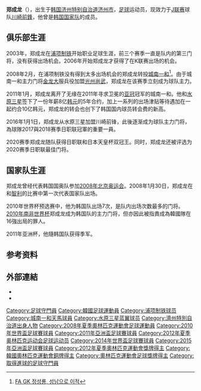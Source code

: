 {{distinguish|鄭成隆}}
{{noteta|G1=足球}}{{Football player infobox| 
| playername= 郑成龙 <br /> {{lang|ko|정성룡}}
| image    = [[File:Jung_Sung-Ryong.jpg|200px]]
| fullname = 郑成龙 <br /> {{lang|ko|정성룡}}
| englishfullname = Jung Sung-Ryong
| nickname    = 
| height      = {{height|meters=1.87}}
| dateofbirth = {{birth date and age|1985|1|4}}
| cityofbirth = [[济州特别自治道|济州特别自治道]][[济州市|济州市]]
| countryofbirth = {{KOR}}
| clubnumber = 
| currentclub  = [[川崎前鋒|川崎前鋒]]
| position = 守门员
| youthyears = 
| youthclubs = 
| years = 2003-2007<br />2008-2010<br />2011-2015<br />2016-
| clubs = [[浦项制铁|浦项制铁]]<br />[[城南一和天马|城南一和天马]]<br />[[水原三星蓝翼|水原三星蓝翼]]<br />[[川崎前鋒|川崎前鋒]]
| caps(goals) = 29 {{0}}(0) <br /> 86 {{0}}(0) <br /> 150 {{0}}(0)  <br /> 129 {{0}}(0)  
| nationalyears =2005<br />2007-2008<br />2008-2016
| nationalteam = 韩国U20<br />韩国U23<br />[[韩国国家足球队|韩国]]
| nationalcaps(goals) = {{0}}5 {{0}}(0)<br /> 16 {{0}}(1)<br /> 67 {{0}}(0)
| pcupdate = 2020年12月20日
| ntupdate = 2016年9月6日
}}
'''郑成龙'''（{{bd|1985年|1月4日||}}），出生于[[韩国|韩国]][[济州特别自治道|济州特别自治道]][[济州市|济州市]]，[[足球|足球]]运动员，现效力于[[J联赛|J联赛]]球队[[川崎前鋒|川崎前鋒]]，他曾是[[韩国国家足球队|韩国国家队]]的成员。

== 俱乐部生涯 ==
2003年，郑成龙在[[浦项制铁|浦项制铁]]开始职业足球生涯，前三个赛季一直是队内的第三门将，没有获得出场机会。2006年开始郑成龙才获得了在K联赛出场的机会。

2008年2月，在浦项制铁没有得到太多出场机会的郑成龙转投[[城南一和天马|城南一和]]<ref>[http://www.sportalkorea.com/news_01/view.php?gisa_uniq=20080229110033 FA GK 정성룡, 성남으로 이적 ]{{ko}}</ref>。由于城南一和主力门将[[金龙大|金龙大]]服兵役加盟[[光州尚武|光州尚武]]，郑成龙在该赛季立刻成为球队主力。

2011年1月，郑成龙离开了无缘在2011年寻求卫冕的[[亚冠|亚冠]]冠军的城南一和。他和[[水原三星|水原三星]]签下了一份年薪8亿[[韩元|韩元]]的5年合约，加上一系列的出场津贴等待遇加在一起约合10亿韩元，郑成龙的转会也创下了韩国国内球员转会费的新高。

2016年1月1日，郑成龙从水原三星加盟川崎前锋，此後逐渐成为球队主力门将，為球隊2017與2018赛季日职联冠軍的重要一員。

2020赛季郑成龙随队获得日职联和日本天皇杯双冠王。同时，郑成龙还被评选为2020赛季日职联最佳门将。

== 国家队生涯 ==
{{MedalTableTop}}
{{MedalCountry | {{KOR}} }}
{{MedalCompetition|[[奧林匹克運動會|奧林匹克運動會]]}}
{{MedalBronze | [[2012年夏季奧林匹克運動會|2012年倫敦]] | [[2012年夏季奧林匹克運動會足球比賽|團隊]]}}
{{MedalBottom}}

郑成龙曾经代表韩国国奥队参加[[2008年北京奥运会|2008年北京奥运会]]。2008年1月30日，郑成龙在和[[智利国家足球队|智利]]的比赛中第一次代表国家队出场。

2010年世界杯预选赛中，他为韩国队出场7次，是队内出场次数最多的门将。[[2010年南非世界杯|2010年南非世界杯]]郑成龙成为韩国队的主力门将，但亦因此被指責成為韓國隊在16強出局的罪人。

2011年亚洲杯，他隨韩国队获得季军。

== 参考资料 ==
{{reflist}}

==外部連結==
* {{Twitter|limmj87}}
* {{Instagram|jung.sung.ryong}}

{{2008年奥运会男子足球南韩参赛名单}}
{{South Korea Squad 2010 World Cup}}
{{2011年亚洲杯足球赛韩国参赛名单}}
{{2012年奧運會男子足球韓國參賽名單}}
{{2014年世界盃足球賽南韓參賽名單}}
{{2015年亞洲盃足球賽南韓參賽名單}}

{{DEFAULTSORT:Jung Sung-Ryong}}
[[Category:足球守門員|Category:足球守門員]]
[[Category:韓國足球運動員|Category:韓國足球運動員]]
[[Category:浦项制铁球员|Category:浦项制铁球员]]
[[Category:城南一和天馬球員|Category:城南一和天馬球員]]
[[Category:水原三星蓝翼球员|Category:水原三星蓝翼球员]]
[[Category:濟州特別自治道出身人物|Category:濟州特別自治道出身人物]]
[[Category:2008年夏季奧林匹克運動會足球運動員|Category:2008年夏季奧林匹克運動會足球運動員]]
[[Category:2010年世界盃足球賽球員|Category:2010年世界盃足球賽球員]]
[[Category:2011年亞洲盃足球賽球員|Category:2011年亞洲盃足球賽球員]]
[[Category:2012年夏季奥林匹克运动会足球运动员|Category:2012年夏季奥林匹克运动会足球运动员]]
[[Category:2014年世界盃足球賽球員|Category:2014年世界盃足球賽球員]]
[[Category:2015年亞洲盃足球賽球員|Category:2015年亞洲盃足球賽球員]]
[[Category:2012年夏季奧林匹克運動會獎牌得主|Category:2012年夏季奧林匹克運動會獎牌得主]]
[[Category:韓國奧林匹克運動會銅牌得主|Category:韓國奧林匹克運動會銅牌得主]]
[[Category:奧林匹克運動會足球獎牌得主|Category:奧林匹克運動會足球獎牌得主]]
[[Category:取得進球的足球守門員|Category:取得進球的足球守門員]]